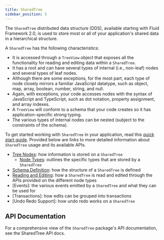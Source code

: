 ```yaml
---
title: SharedTree
sidebar_position: 5
---
```



The `SharedTree` distributed data structure (DDS), available starting with Fluid Framework 2.0, is used to store most or all of your application's shared data in a hierarchical structure.

A `SharedTree` has the following characteristics:

-   It is accessed through a `TreeView` object that exposes all the functionality for reading and editing data within a `SharedTree`.
-   It has a root and can have several types of internal (i.e., non-leaf) nodes and several types of leaf nodes.
-   Although there are some exceptions, for the most part, each type of node closely mirrors a familiar JavaScript datatype, such as object, map, array, boolean, number, string, and null.
-   Again, with exceptions, your code accesses nodes with the syntax of JavaScript and TypeScript, such as dot notation, property assignment, and array indexes.
-   A `TreeView` will conform to a schema that your code creates so it has application-specific strong typing.
-   The various types of internal nodes can be nested (subject to the constraints of the schema).

To get started working with `SharedTree` in your application, read this [quick start guide](../../start/tree-start.mdx).
Provided below are links to more detailed information about `SharedTree` usage and its available APIs.

- [Tree Nodes](./nodes.mdx): how information is stored on a `SharedTree`
	- [Node Types](./node-types.mdx): outlines the specific types that are stored by a `SharedTree`
- [Schema Definition](./schema-definition.mdx): how the structure of a `SharedTree` is defined
- [Reading and Editing](./reading-and-editing.mdx): how a `SharedTree` is read and edited through the APIs provided on the different node types
- [Events]: the various events emitted by a `SharedTree` and what they can be used for
- [Transactions]: how edits can be grouped into transactions
- [Undo Redo Support]: how undo redo works on a `SharedTree`

## API Documentation

For a comprehensive view of the `SharedTree` package's API documentation, see <PackageLink packageName="tree">the SharedTree API docs</PackageLink>.
